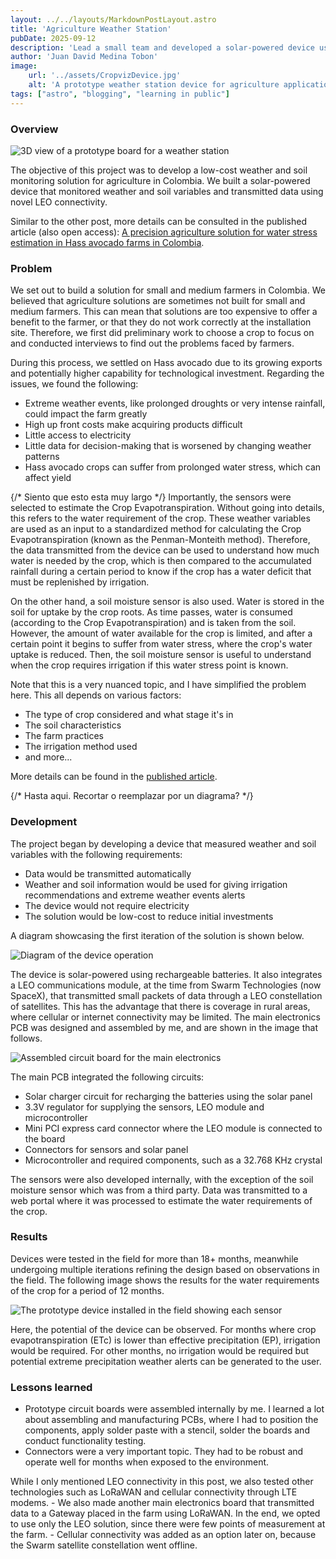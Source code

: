 ```yaml
---
layout: ../../layouts/MarkdownPostLayout.astro
title: 'Agriculture Weather Station'
pubDate: 2025-09-12
description: 'Lead a small team and developed a solar-powered device using LEO connectivity to transmit weather information used for irrigation scheduling in Hass avocado farms. Operation for 18+ months of multiple devices in real-world conditions. Project published a peer-reviewed article.'
author: 'Juan David Medina Tobon'
image:
    url: '../assets/CropvizDevice.jpg'
    alt: 'A prototype weather station device for agriculture applications'
tags: ["astro", "blogging", "learning in public"]
---
```


### Overview

<Image
    class="blog-post-img-narrow"
    src={view}
    alt="3D view of a prototype board for a weather station"
/>

The objective of this project was to develop a low-cost weather and soil monitoring solution for agriculture in Colombia.
We built a solar-powered device that monitored weather and soil variables and transmitted data using novel LEO connectivity. 

 

Similar to the other post, more details can be consulted in the published article (also open access): [A precision agriculture solution for water stress estimation in Hass avocado farms in Colombia](https://www.nature.com/articles/s41598-024-82344-4).

### Problem
We set out to build a solution for small and medium farmers in Colombia. We believed that agriculture solutions are sometimes not built for small and medium farmers. This can mean that solutions are too expensive to offer a benefit to the farmer, or 
that they do not work correctly at the installation site. Therefore, we first did preliminary work to choose a crop to focus on and conducted interviews to find out the problems faced by farmers.

During this process, we settled on Hass avocado due to its growing exports and potentially higher capability for technological investment. Regarding the issues, we found the following:
- Extreme weather events, like prolonged droughts or very intense rainfall, could impact the farm greatly
- High up front costs make acquiring products difficult
- Little access to electricity
- Little data for decision-making that is worsened by changing weather patterns
- Hass avocado crops can suffer from prolonged water stress, which can affect yield

{/* Siento que esto esta muy largo */}
Importantly, the sensors were selected to estimate the Crop Evapotranspiration. Without going into details, this refers to the water requirement of the crop. These weather variables are used as an input to a standardized method for calculating the Crop Evapotranspiration
 (known as the Penman-Monteith method). Therefore, the data transmitted from the device can be used to understand how much water is needed by the crop, which is then compared to the accumulated rainfall during a certain period to know if the crop has a water deficit that must be replenished by irrigation. 

On the other hand, a soil moisture sensor is also used. Water is stored in the soil for uptake by the crop roots. As time passes, water is consumed (according to the Crop Evapotranspiration) and is taken from the soil. However, the amount of water available for the crop is limited, and after a certain point
 it begins to suffer from water stress, where the crop's water uptake is reduced. Then, the soil moisture sensor is useful to understand when the crop requires irrigation if this water stress point is known.

Note that this is a very nuanced topic, and I have simplified the problem here. This all depends on various factors:
- The type of crop considered and what stage it's in
- The soil characteristics
- The farm practices
- The irrigation method used
- and more...

More details can be found in the [published article](https://www.nature.com/articles/s41598-024-82344-4).

{/* Hasta aqui. Recortar o reemplazar por un diagrama? */}

### Development
The project began by developing a device that measured weather and soil variables with the following requirements:
- Data would be transmitted automatically
- Weather and soil information would be used for giving irrigation recommendations and extreme weather events alerts
- The device would not require electricity
- The solution would be low-cost to reduce initial investments

A diagram showcasing the first iteration of the solution is shown below.

<Image
    src={CropvizDiagram}
    alt="Diagram of the device operation"
/>

The device is solar-powered using rechargeable batteries. It also integrates a LEO communications module, at the time from Swarm Technologies (now SpaceX), that transmitted small packets of data through a LEO constellation of satellites.
This has the advantage that there is coverage in rural areas, where cellular or internet connectivity may be limited. The main electronics PCB was designed and assembled by me, and are shown in the image that follows.

<Image
    src={circuitboard}
    alt="Assembled circuit board for the main electronics"
/>

The main PCB integrated the following circuits:
- Solar charger circuit for recharging the batteries using the solar panel
- 3.3V regulator for supplying the sensors, LEO module and microcontroller
- Mini PCI express card connector where the LEO module is connected to the board
- Connectors for sensors and solar panel
- Microcontroller and required components, such as a 32.768 KHz crystal

The sensors were also developed internally, with the exception of the soil moisture sensor which was from a third party. Data was transmitted to a web portal where it was processed to estimate the water requirements of the crop.

### Results

Devices were tested in the field for more than 18+ months, meanwhile undergoing multiple iterations refining the design based on observations in the field.
The following image shows the results for the water requirements of the crop for a period of 12 months.

<Image
    src={ETcEP}
    alt="The prototype device installed in the field showing each sensor"
/>

Here, the potential of the device can be observed. For months where crop evapotranspiration (ETc) is lower than effective precipitation (EP), irrigation would be required.
 For other months, no irrigation would be required but potential extreme precipitation weather alerts can be generated to the user.

### Lessons learned
- Prototype circuit boards were assembled internally by me. I learned a lot about assembling and manufacturing PCBs, where I had to position the components, apply solder paste with a stencil, solder the boards and conduct functionality testing.
- Connectors were a very important topic. They had to be robust and operate well for months when exposed to the environment.

While I only mentioned LEO connectivity in this post, we also tested other technologies such as LoRaWAN and cellular connectivity through LTE modems.
    - We also made another main electronics board that transmitted data to a Gateway placed in the farm using LoRaWAN. In the end, we opted to use only the LEO solution, since there were few points of measurement at the farm.
    - Cellular connectivity was added as an option later on, because the Swarm satellite constellation went offline.